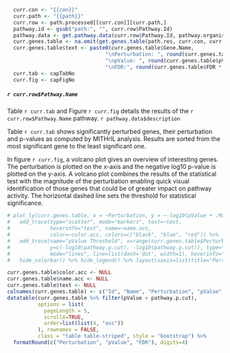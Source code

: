 ```r
  curr.con <- "{{con}}"
  curr.path <- "{{path}}"
  curr.row <- path.processed[[curr.con]][curr.path,]
  pathway.id <- gsub("path:", "", curr.row$Pathway.Id)
  pathway.data <- get.pathway.data(curr.row$Pathway.Id, pathway.organism)
  curr.genes.table <- na.omit(get.genes.table(path.res, curr.con, curr.row$Pathway.Id, pathway.p.cut))
  curr.genes.table$text <- paste0(curr.genes.table$Gene.Name,
                                "\nPerturbation: ", round(curr.genes.table$Perturbation * 10000) / 10000,
                                "\npValue: ", round(curr.genes.table$pValue * 10000) / 10000,
                                "\nFDR:", round(curr.genes.table$FDR * 10000) / 10000)
  curr.tab <- capTabNo
  curr.fig <- capFigNo
```

##### `r curr.row$Pathway.Name`

Table `r curr.tab` and Figure `r curr.fig` details the results of the `r curr.row$Pathway.Name` pathway. `r pathway.data$description`

Table `r curr.tab` shows significantly perturbed genes, their perturbation and p-values as computed by MITHrIL analysis. Results are sorted from the most significant gene to the least significant one. 

In figure `r curr.fig`, a volcano plot gives an overview of interesting genes. The perturbation is plotted on the x-axis and the negative log10 p-value is plotted on the y-axis. A volcano plot combines the results of the statistical test with the magnitude of the perturbation enabling quick visual identification of those genes that could be of greater impact on pathway activity. The horizontal dashed line sets the threshold for statistical significance.

```r
# plot_ly(curr.genes.table, x = ~Perturbation, y = ~-log10(pValue + .Machine$double.eps)) %>% 
#   add_trace(type="scatter", mode="markers", text=~text, 
#             hoverinfo="text", name=~name.acc,
#             color=~color.acc, colors=c("black", "blue", "red")) %>% 
#   add_trace(name="pValue Threshold", x=range(curr.genes.table$Perturbation), 
#             y=c(-log10(pathway.p.cut), -log10(pathway.p.cut)), type="scatter", 
#             mode="lines", line=list(dash='dot', width=1), hoverinfo="none") %>% 
#   hide_colorbar() %>% hide_legend() %>% layout(xaxis=list(title="Perturbation"), yaxis=list(title="-log10(p)"))
```

```r
curr.genes.table$color.acc <- NULL
curr.genes.table$name.acc <- NULL
curr.genes.table$text <- NULL
colnames(curr.genes.table) <- c("Id", "Name", "Perturbation", "pValue", "FDR")
datatable(curr.genes.table %>% filter(pValue < pathway.p.cut), 
          options = list(
            pageLength = 5, 
            scrollX=TRUE,
            order=list(list(4, "asc"))
          ), rownames = FALSE, 
          class = "table table-striped", style = "bootstrap") %>%
  formatRound(c("Perturbation", "pValue", "FDR"), digits=4)
```
